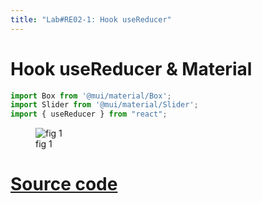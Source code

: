 ```yaml
---
title: "Lab#RE02-1: Hook useReducer"
---
```


# Hook useReducer & Material


```JSX
import Box from '@mui/material/Box';
import Slider from '@mui/material/Slider';
import { useReducer } from "react";
```


![fig 1](../images/usereducer.PNG)



# [Source code](https://github.com/rarmero/labscifolavioleta/tree/main/src/reactlab2)